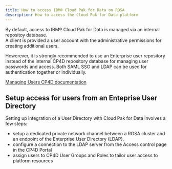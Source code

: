 ```yaml
---
title: How to access IBM® Cloud Pak for Data on ROSA
description: How to access the Cloud Pak for Data platform
---
```

By default, access to IBM® Cloud Pak for Data is managed via an internal repositoy database.<br> 
A client is provided a user account with the administrative permissions for creating additional users.

Howerever, it is strongly recommended to use an Enterprise user repository instead of the internal CP4D repository database for managing user passwords and access.
Both SAML SSO and LDAP can be used for authentication together or individually.

[Managing Users CP4D documentation](https://www.ibm.com/docs/en/cloud-paks/cp-data/4.0?topic=platform-managing-users)

## Setup access for users from an Enteprise User Directory 
Setting up integration of a User Directory with Cloud Pak for Data involves a few steps:

- setup a dedicated private network channel between a ROSA cluster and an endpoint of the Enterprise User Directory (LDAP).
- configure a connection to the LDAP server from the Access control page in the CP4D Portal
- assign users to CP4D User Groups and Roles to tailor user access to platform resources
